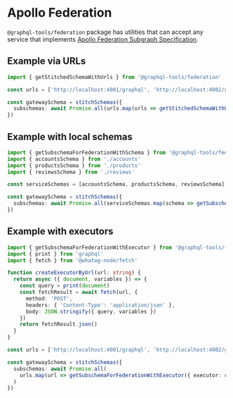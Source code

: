 # Apollo Federation

`@graphql-tools/federation` package has utilities that can accept any service that implements [Apollo Federation Subgraph Specification](https://www.apollographql.com/docs/federation/federation-spec/).

## Example via URLs

```ts
import { getStitchedSchemaWithUrls } from '@graphql-tools/federation'

const urls = ['http://localhost:4001/graphql', 'http://localhost:4002/graphql', 'http://localhost:4003/graphql']

const gatewaySchema = stitchSchemas({
  subschemas: await Promise.all(urls.map(urls => getStitchedSchemaWithUrls({ url })))
})
```

## Example with local schemas

```ts
import { getSubschemaForFederationWithSchema } from '@graphql-tools/federation'
import { accountsSchema } from './accounts'
import { productsSchema } from './products'
import { reviewsSchema } from './reviews'

const serviceSchemas = [accountsSchema, productsSchema, reviewsSchema]

const gatewaySchema = stitchSchemas({
  subschemas: await Promise.all(serviceSchemas.map(schema => getSubschemaForFederationWithSchema({ schema })))
})
```

## Example with executors

```ts
import { getSubschemaForFederationWithExecutor } from '@graphql-tools/federation'
import { print } from 'graphql'
import { fetch } from '@whatwg-node/fetch'

function createExecutorByUrl(url: string) {
  return async ({ document, variables }) => {
    const query = print(document)
    const fetchResult = await fetch(url, {
      method: 'POST',
      headers: { 'Content-Type': 'application/json' },
      body: JSON.stringify({ query, variables })
    })
    return fetchResult.json()
  }
}

const urls = ['http://localhost:4001/graphql', 'http://localhost:4002/graphql', 'http://localhost:4003/graphql']

const gatewaySchema = stitchSchemas({
  subschemas: await Promise.all(
    urls.map(url => getSubschemaForFederationWithExecutor({ executor: createExecutorByUrl(url) }))
  )
})
```
